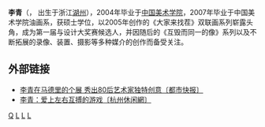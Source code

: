 '''李青'''（{{bd|1981年||catIdx=L}}， 出生于浙江[[湖州|湖州]]），2004年毕业于[[中国美术学院|中国美术学院]]，2007年毕业于中国美术学院油画系，获硕士学位，以2005年创作的《大家来找茬》双联画系列崭露头角，成为第一届与设计大奖赛候选人，并因随后的《互毁而同一的像》系列以及不断拓展的录像、装置、摄影等多种媒介的创作而备受关注。

==外部链接==
* [http://collection.sina.com.cn/hwdt/20101118/11041829.shtml 李青在马德里的个展 秀出80后艺术家独特创意〔都市快报〕] {{Wayback|url=http://collection.sina.com.cn/hwdt/20101118/11041829.shtml |date=20190922053949 }}
* [https://web.archive.org/web/20110821075107/http://leisure.hangzhou.com.cn/content/2009-05/11/content_2221875.htm 李青：爱上左右互搏的游戏〔杭州休闲網〕]

[[分类:李姓|Q]]
[[分类:中国画家|L]]
[[分类:湖州人|L]]
[[分类:中国美术学院校友|L]]